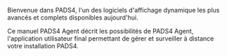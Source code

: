 Bienvenue dans PADS4, l'un des logiciels d'affichage dynamique les plus avancés et complets disponibles aujourd'hui.

Ce manuel PADS4 Agent décrit les possibilités de PADS4 Agent, l'application utilisateur final permettant de gérer et surveiller à distance votre installation PADS4.
